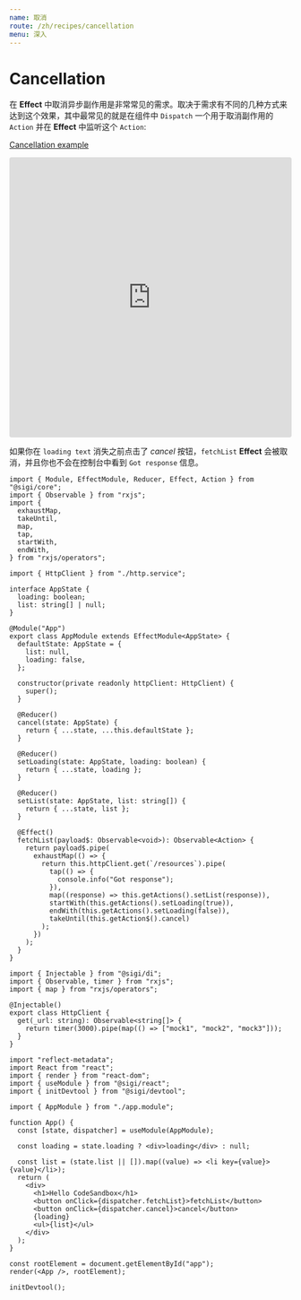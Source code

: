 ```yaml
---
name: 取消
route: /zh/recipes/cancellation
menu: 深入
---
```


# Cancellation

在 **Effect** 中取消异步副作用是非常常见的需求。取决于需求有不同的几种方式来达到这个效果，其中最常见的就是在组件中 `Dispatch` 一个用于取消副作用的 `Action` 并在 **Effect** 中监听这个 `Action`:

[Cancellation example](https://codesandbox.io/s/sigi-recipes-cancellation-46otl)

<iframe
  src="https://codesandbox.io/embed/sigi-recipes-cancellation-46otl?expanddevtools=1&fontsize=14&hidenavigation=1&module=%2Fsrc%2Findex.tsx&theme=dark"
  style="width:100%; height:500px; border:0; border-radius: 4px; overflow:hidden;"
  title="sigi-recipes-cancellation"
  allow="geolocation; microphone; camera; midi; vr; accelerometer; gyroscope; payment; ambient-light-sensor; encrypted-media; usb"
  sandbox="allow-modals allow-forms allow-popups allow-scripts allow-same-origin"
></iframe>

如果你在 `loading text` 消失之前点击了 _cancel_ 按钮，`fetchList` **Effect** 会被取消，并且你也不会在控制台中看到 `Got response` 信息。

```tsx
import { Module, EffectModule, Reducer, Effect, Action } from "@sigi/core";
import { Observable } from "rxjs";
import {
  exhaustMap,
  takeUntil,
  map,
  tap,
  startWith,
  endWith,
} from "rxjs/operators";

import { HttpClient } from "./http.service";

interface AppState {
  loading: boolean;
  list: string[] | null;
}

@Module("App")
export class AppModule extends EffectModule<AppState> {
  defaultState: AppState = {
    list: null,
    loading: false,
  };

  constructor(private readonly httpClient: HttpClient) {
    super();
  }

  @Reducer()
  cancel(state: AppState) {
    return { ...state, ...this.defaultState };
  }

  @Reducer()
  setLoading(state: AppState, loading: boolean) {
    return { ...state, loading };
  }

  @Reducer()
  setList(state: AppState, list: string[]) {
    return { ...state, list };
  }

  @Effect()
  fetchList(payload$: Observable<void>): Observable<Action> {
    return payload$.pipe(
      exhaustMap(() => {
        return this.httpClient.get(`/resources`).pipe(
          tap(() => {
            console.info("Got response");
          }),
          map((response) => this.getActions().setList(response)),
          startWith(this.getActions().setLoading(true)),
          endWith(this.getActions().setLoading(false)),
          takeUntil(this.getAction$().cancel)
        );
      })
    );
  }
}

import { Injectable } from "@sigi/di";
import { Observable, timer } from "rxjs";
import { map } from "rxjs/operators";

@Injectable()
export class HttpClient {
  get(_url: string): Observable<string[]> {
    return timer(3000).pipe(map(() => ["mock1", "mock2", "mock3"]));
  }
}

import "reflect-metadata";
import React from "react";
import { render } from "react-dom";
import { useModule } from "@sigi/react";
import { initDevtool } from "@sigi/devtool";

import { AppModule } from "./app.module";

function App() {
  const [state, dispatcher] = useModule(AppModule);

  const loading = state.loading ? <div>loading</div> : null;

  const list = (state.list || []).map((value) => <li key={value}>{value}</li>);
  return (
    <div>
      <h1>Hello CodeSandbox</h1>
      <button onClick={dispatcher.fetchList}>fetchList</button>
      <button onClick={dispatcher.cancel}>cancel</button>
      {loading}
      <ul>{list}</ul>
    </div>
  );
}

const rootElement = document.getElementById("app");
render(<App />, rootElement);

initDevtool();
```
